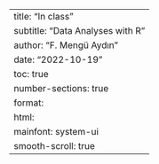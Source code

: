 ---
title: "In class"
subtitle: "Data Analyses with R"
author: "F. Mengü Aydın"
date: "2022-10-19"
toc: true
number-sections: true
format: 
  html: 
    mainfont: system-ui
    smooth-scroll: true
---